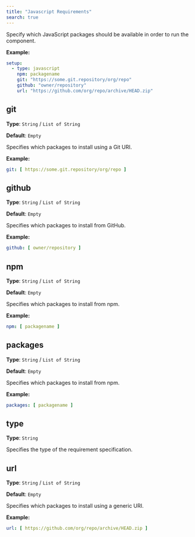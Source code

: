 ```yaml
---
title: "Javascript Requirements"
search: true
---
```


Specify which JavaScript packages should be available in order to run the component.

**Example:**

```yaml
setup:
  - type: javascript
    npm: packagename
    git: "https://some.git.repository/org/repo"
    github: "owner/repository"
    url: "https://github.com/org/repo/archive/HEAD.zip"

```

## git

**Type**: `String` / `List of String`

**Default**: `Empty`

Specifies which packages to install using a Git URI.

**Example:**

```yaml
git: [ https://some.git.repository/org/repo ]
```

## github

**Type**: `String` / `List of String`

**Default**: `Empty`

Specifies which packages to install from GitHub.

**Example:**

```yaml
github: [ owner/repository ]
```

## npm

**Type**: `String` / `List of String`

**Default**: `Empty`

Specifies which packages to install from npm.

**Example:**

```yaml
npm: [ packagename ]
```

## packages

**Type**: `String` / `List of String`

**Default**: `Empty`

Specifies which packages to install from npm.

**Example:**

```yaml
packages: [ packagename ]
```

## type

**Type**: `String`

Specifies the type of the requirement specification.

## url

**Type**: `String` / `List of String`

**Default**: `Empty`

Specifies which packages to install using a generic URI.

**Example:**

```yaml
url: [ https://github.com/org/repo/archive/HEAD.zip ]
```
